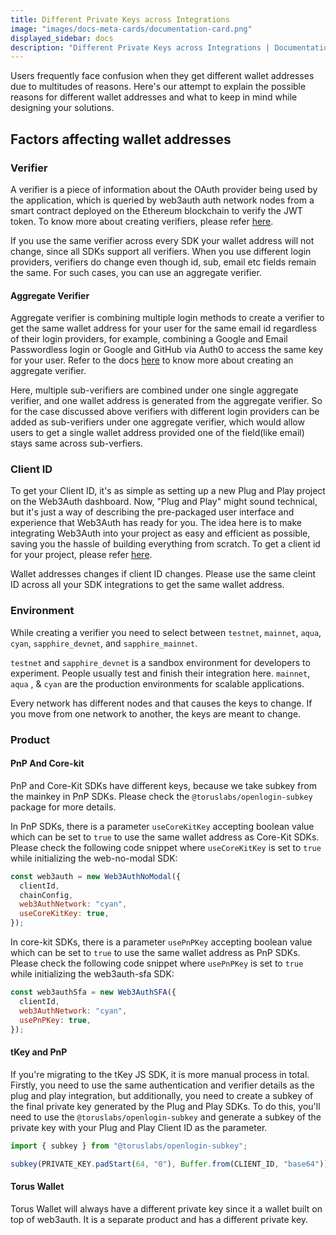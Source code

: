 ```yaml
---
title: Different Private Keys across Integrations
image: "images/docs-meta-cards/documentation-card.png"
displayed_sidebar: docs
description: "Different Private Keys across Integrations | Documentation - Web3Auth"
---
```


Users frequently face confusion when they get different wallet addresses due to multitudes of reasons. Here's our attempt to explain the possible
reasons for different wallet addresses and what to keep in mind while designing your solutions.

## Factors affecting wallet addresses

### Verifier

A verifier is a piece of information about the OAuth provider being used by the application, which is queried by web3auth auth network nodes from a
smart contract deployed on the Ethereum blockchain to verify the JWT token. To know more about creating verifiers, please refer
[here](/auth-provider-setup/verifiers).

If you use the same verifier across every SDK your wallet address will not change, since all SDKs support all verifiers. When you use different login
providers, verifiers do change even though id, sub, email etc fields remain the same. For such cases, you can use an aggregate verifier.

#### Aggregate Verifier

Aggregate verifier is combining multiple login methods to create a verifier to get the same wallet address for your user for the same email id
regardless of their login providers, for example, combining a Google and Email Passwordless login or Google and GitHub via Auth0 to access the same
key for your user. Refer to the docs [here](/auth-provider-setup/verifiers/aggregate-verifier) to know more about creating an aggregate verifier.

Here, multiple sub-verifiers are combined under one single aggregate verifier, and one wallet address is generated from the aggregate verifier. So for
the case discussed above verifiers with different login providers can be added as sub-verifiers under one aggregate verifier, which would allow users
to get a single wallet address provided one of the field(like email) stays same across sub-verfiers.

### Client ID

To get your Client ID, it's as simple as setting up a new Plug and Play project on the Web3Auth dashboard. Now, "Plug and Play" might sound technical,
but it's just a way of describing the pre-packaged user interface and experience that Web3Auth has ready for you. The idea here is to make integrating
Web3Auth into your project as easy and efficient as possible, saving you the hassle of building everything from scratch. To get a client id for your
project, please refer [here](/auth-provider-setup/client-id).

Wallet addresses changes if client ID changes. Please use the same cleint ID across all your SDK integrations to get the same wallet address.

### Environment

While creating a verifier you need to select between `testnet`, `mainnet`, `aqua`, `cyan`, `sapphire_devnet`, and `sapphire_mainnet`.

`testnet` and `sapphire_devnet` is a sandbox environment for developers to experiment. People usually test and finish their integration here. `mainnet`, `aqua` , & `cyan`
are the production environments for scalable applications.

Every network has different nodes and that causes the keys to change. If you move from one network to another, the keys are meant to change.

### Product

#### PnP And Core-kit

PnP and Core-Kit SDKs have different keys, because we take subkey from the mainkey in PnP SDKs. Please check the `@toruslabs/openlogin-subkey` package
for more details.

In PnP SDKs, there is a parameter `useCoreKitKey` accepting boolean value which can be set to `true` to use the same wallet address as Core-Kit SDKs.
Please check the following code snippet where `useCoreKitKey` is set to `true` while initializing the web-no-modal SDK:

```js
const web3auth = new Web3AuthNoModal({
  clientId,
  chainConfig,
  web3AuthNetwork: "cyan",
  useCoreKitKey: true,
});
```

In core-kit SDKs, there is a parameter `usePnPKey` accepting boolean value which can be set to `true` to use the same wallet address as PnP SDKs.
Please check the following code snippet where `usePnPKey` is set to `true` while initializing the web3auth-sfa SDK:

```js
const web3authSfa = new Web3AuthSFA({
  clientId,
  web3AuthNetwork: "cyan",
  usePnPKey: true,
});
```

#### tKey and PnP

If you're migrating to the tKey JS SDK, it is more manual process in total. Firstly, you need to use the same authentication and verifier details as
the plug and play integration, but additionally, you need to create a subkey of the final private key generated by the Plug and Play SDKs. To do this,
you'll need to use the `@toruslabs/openlogin-subkey` and generate a subkey of the private key with your Plug and Play Client ID as the parameter.

```js
import { subkey } from "@toruslabs/openlogin-subkey";

subkey(PRIVATE_KEY.padStart(64, "0"), Buffer.from(CLIENT_ID, "base64"));
```

#### Torus Wallet

Torus Wallet will always have a different private key since it a wallet built on top of web3auth. It is a separate product and has a different private
key.
